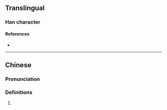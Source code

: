 {{character info}}
==Translingual==

===Han character===
{{Han char|rn=86|rad=火|as=15|sn=19|four=96814|canj=FWGG|ids=⿰火墨}}

====References====
* {{Han ref|kx=0686.150|dkj=19539|hdz=32245.130|uh=7205|ud=29189|bh=F26D|bd=62061}}

----

==Chinese==
{{zh-forms}}

===Pronunciation===
{{zh-pron
|m=mò
|cat=
}}

===Definitions===
{{zh-hanzi}}

# {{rfdef|zh}}